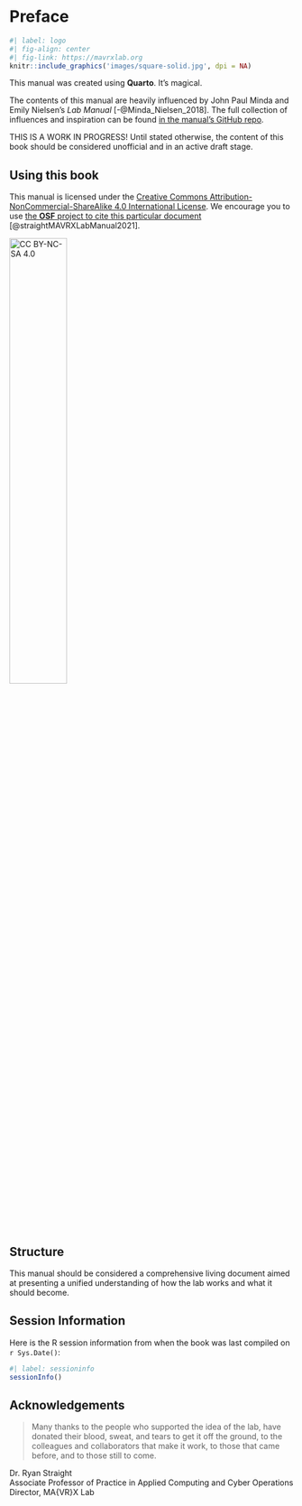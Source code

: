 # Preface {.unnumbered}

```r
#| label: logo
#| fig-align: center
#| fig-link: https://mavrxlab.org
knitr::include_graphics('images/square-solid.jpg', dpi = NA)
```

This manual was created using **Quarto**. It's magical.

The contents of this manual are heavily influenced by John Paul Minda and Emily Nielsen's *Lab Manual* [-@Minda_Nielsen_2018]. The full collection of influences and inspiration can be found [in the manual's GitHub repo](https://github.com/mavrxlab/lab-manual).

::: callout-warning
THIS IS A WORK IN PROGRESS! Until stated otherwise, the content of this book should be considered unofficial and in an active draft stage.
:::

## Using this book {.unnumbered}

This manual is licensed under the [Creative Commons Attribution-NonCommercial-ShareAlike 4.0 International License](http://creativecommons.org/licenses/by-nc-sa/4.0/). We encourage you to use [the **OSF** project to cite this particular document](https://osf.io/upa25/) [@straightMAVRXLabManual2021].

[![CC BY-NC-SA 4.0](images/by-nc-sa.png){.image fig-align="center" width="45%"}](http://creativecommons.org/licenses/by-nc-sa/4.0/)

## Structure {.unnumbered}

This manual should be considered a comprehensive living document aimed at presenting a unified understanding of how the lab works and what it should become.

<!-- Chapter listing goes here once they're set. -->

## Session Information {.unnumbered}

Here is the R session information from when the book was last compiled on `r Sys.Date()`:

```r
#| label: sessioninfo
sessionInfo()
```

## Acknowledgements {.unnumbered}

> Many thanks to the people who supported the idea of the lab, have donated their blood, sweat, and tears to get it off the ground, to the colleagues and collaborators that make it work, to those that came before, and to those still to come.

<p style="text-align: right;">

Dr. Ryan Straight<br />\newline Associate Professor of Practice in Applied Computing and Cyber Operations<br />\newline Director, MA{VR}X Lab<br />\newline

</p>
